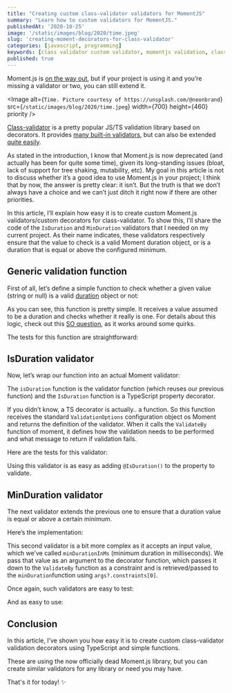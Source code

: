 ```yaml
---
title: "Creating custom class-validator validators for MomentJS"
summary: "Learn how to custom validators for MomentJS."
publishedAt: '2020-10-25'
image: '/static/images/blog/2020/time.jpeg'
slug: 'creating-moment-decorators-for-class-validator'
categories: [javascript, programming]
keywords: [class validator custom validator, momentjs validation, class-validator]
published: true
---
```


Moment.js is [on the way out](https://momentjs.com/docs/#/-project-status/), but if your project is using it and you’re missing a validator or two, you can still extend it.

<Image
  alt={`Time. Picture courtesy of https://unsplash.com/@neonbrand`}
  src={`/static/images/blog/2020/time.jpeg`}
  width={700}
  height={460}
  priority
/>

[Class-validator](https://github.com/typestack/class-validator) is a pretty popular JS/TS validation library based on decorators. It provides [many built-in validators](https://github.com/typestack/class-validator#validation-decorators), but can also be extended [quite easily](https://github.com/typestack/class-validator#custom-validation-decorators).

As stated in the introduction, I know that Moment.js is now deprecated (and actually has been for quite some time), given its long-standing issues (bloat, lack of support for tree shaking, mutability, etc). My goal in this article is not to discuss whether it’s a good idea to use Moment.js in your project; I think that by now, the answer is pretty clear: it isn’t. But the truth is that we don’t always have a choice and we can’t just ditch it right now if there are other priorities.

In this article, I’ll explain how easy it is to create custom Moment.js validators/custom decorators for class-validator. To show this, I’ll share the code of the `IsDuration` and `MinDuration` validators that I needed on my current project. As their name indicates, these validators respectively ensure that the value to check is a valid Moment duration object, or is a duration that is equal or above the configured minimum.

## Generic validation function

First of all, let’s define a simple function to check whether a given value (string or null) is a valid [duration](https://momentjs.com/docs/#/durations/) object or not:

<Gist gistLink="dsebastien/30ac9bad2bf0ad1b66063c24cd422b84" />

As you can see, this function is pretty simple. It receives a value assumed to be a duration and checks whether it really is one. For details about this logic, check out this [SO question](https://stackoverflow.com/questions/38692972/how-to-validate-a-moment-js-duration), as it works around some quirks.

The tests for this function are straightforward:

<Gist gistLink="dsebastien/e7020151ac51dbb231c9da31c0f622e7" />

## IsDuration validator

Now, let’s wrap our function into an actual Moment validator:

<Gist gistLink="dsebastien/7b194318b7779c92d13868a55d375e05" />

The `isDuration` function is the validator function (which reuses our previous function) and the `IsDuration` function is a TypeScript property decorator.

If you didn’t know, a TS decorator is actually.. a function. So this function receives the standard `ValidationOptions` configuration object os Moment and returns the definition of the validator. When it calls the `ValidateBy` function of moment, it defines how the validation needs to be performed and what message to return if validation fails.

Here are the tests for this validator:

<Gist gistLink="dsebastien/7d54eac8696c4b5025310d3e717a2e1d" />

Using this validator is as easy as adding `@IsDuration()` to the property to validate.

## MinDuration validator

The next validator extends the previous one to ensure that a duration value is equal or above a certain minimum.

Here’s the implementation:

<Gist gistLink="dsebastien/e35029f8d8556e2c48965092f30f3770" />

This second validator is a bit more complex as it accepts an input value, which we’ve called `minDurationInMs` (minimum duration in milliseconds). We pass that value as an argument to the decorator function, which passes it down to the `ValidateBy` function as a constraint and is retrieved/passed to the `minDuration`function using `args?.constraints[0]`.

Once again, such validators are easy to test:

<Gist gistLink="dsebastien/1ebbc0d3c5864aa63fd1ebf27dd08e6d" />

And as easy to use:

<Gist gistLink="dsebastien/27354a5cb158bd5377808d7b3db43e54" />

## Conclusion

In this article, I’ve shown you how easy it is to create custom class-validator validation decorators using TypeScript and simple functions.

These are using the now officially dead Moment.js library, but you can create similar validators for any library or need you may have.

That's it for today! ✨

<BlogPostSignature />
